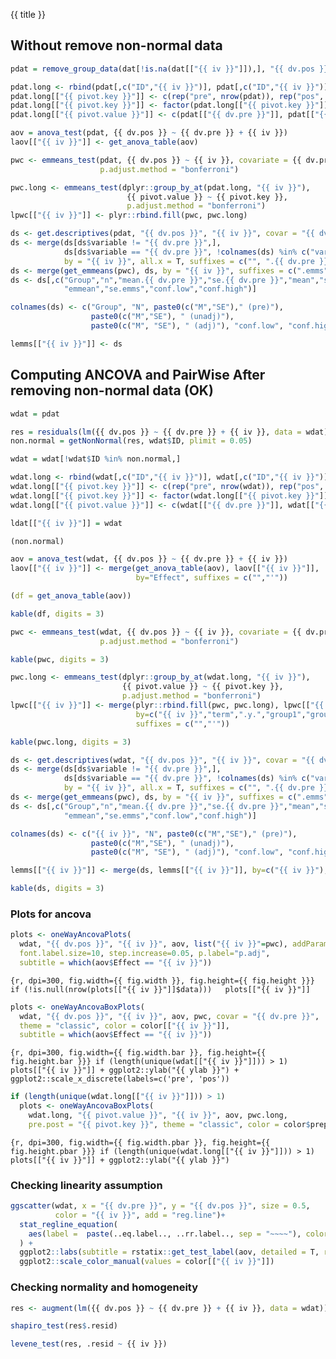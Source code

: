 
{{ title }}

## Without remove non-normal data

```r
pdat = remove_group_data(dat[!is.na(dat[["{{ iv }}"]]),], "{{ dv.pos }}", "{{ iv }}")

pdat.long <- rbind(pdat[,c("ID","{{ iv }}")], pdat[,c("ID","{{ iv }}")])
pdat.long[["{{ pivot.key }}"]] <- c(rep("pre", nrow(pdat)), rep("pos", nrow(pdat)))
pdat.long[["{{ pivot.key }}"]] <- factor(pdat.long[["{{ pivot.key }}"]], c("pre","pos"))
pdat.long[["{{ pivot.value }}"]] <- c(pdat[["{{ dv.pre }}"]], pdat[["{{ dv.pos }}"]])

aov = anova_test(pdat, {{ dv.pos }} ~ {{ dv.pre }} + {{ iv }})
laov[["{{ iv }}"]] <- get_anova_table(aov)
```


```r
pwc <- emmeans_test(pdat, {{ dv.pos }} ~ {{ iv }}, covariate = {{ dv.pre }},
                    p.adjust.method = "bonferroni")
```

```r
pwc.long <- emmeans_test(dplyr::group_by_at(pdat.long, "{{ iv }}"),
                          {{ pivot.value }} ~ {{ pivot.key }},
                          p.adjust.method = "bonferroni")
lpwc[["{{ iv }}"]] <- plyr::rbind.fill(pwc, pwc.long)
```

```r
ds <- get.descriptives(pdat, "{{ dv.pos }}", "{{ iv }}", covar = "{{ dv.pre }}")
ds <- merge(ds[ds$variable != "{{ dv.pre }}",],
            ds[ds$variable == "{{ dv.pre }}", !colnames(ds) %in% c("variable")],
            by = "{{ iv }}", all.x = T, suffixes = c("", ".{{ dv.pre }}"))
ds <- merge(get_emmeans(pwc), ds, by = "{{ iv }}", suffixes = c(".emms", ""))
ds <- ds[,c("Group","n","mean.{{ dv.pre }}","se.{{ dv.pre }}","mean","se",
            "emmean","se.emms","conf.low","conf.high")]

colnames(ds) <- c("Group", "N", paste0(c("M","SE")," (pre)"),
                  paste0(c("M","SE"), " (unadj)"),
                  paste0(c("M", "SE"), " (adj)"), "conf.low", "conf.high")

lemms[["{{ iv }}"]] <- ds
```



## Computing ANCOVA and PairWise After removing non-normal data (OK)

```r
wdat = pdat 

res = residuals(lm({{ dv.pos }} ~ {{ dv.pre }} + {{ iv }}, data = wdat))
non.normal = getNonNormal(res, wdat$ID, plimit = 0.05)

wdat = wdat[!wdat$ID %in% non.normal,]

wdat.long <- rbind(wdat[,c("ID","{{ iv }}")], wdat[,c("ID","{{ iv }}")])
wdat.long[["{{ pivot.key }}"]] <- c(rep("pre", nrow(wdat)), rep("pos", nrow(wdat)))
wdat.long[["{{ pivot.key }}"]] <- factor(wdat.long[["{{ pivot.key }}"]], c("pre","pos"))
wdat.long[["{{ pivot.value }}"]] <- c(wdat[["{{ dv.pre }}"]], wdat[["{{ dv.pos }}"]])

ldat[["{{ iv }}"]] = wdat

(non.normal)
```

```r
aov = anova_test(wdat, {{ dv.pos }} ~ {{ dv.pre }} + {{ iv }})
laov[["{{ iv }}"]] <- merge(get_anova_table(aov), laov[["{{ iv }}"]],
                            by="Effect", suffixes = c("","'"))

(df = get_anova_table(aov))
```

```r
kable(df, digits = 3)
```

```r
pwc <- emmeans_test(wdat, {{ dv.pos }} ~ {{ iv }}, covariate = {{ dv.pre }},
                    p.adjust.method = "bonferroni")
```

```r
kable(pwc, digits = 3)
```

```r
pwc.long <- emmeans_test(dplyr::group_by_at(wdat.long, "{{ iv }}"),
                         {{ pivot.value }} ~ {{ pivot.key }},
                         p.adjust.method = "bonferroni")
lpwc[["{{ iv }}"]] <- merge(plyr::rbind.fill(pwc, pwc.long), lpwc[["{{ iv }}"]],
                            by=c("{{ iv }}","term",".y.","group1","group2"),
                            suffixes = c("","'"))
```

```r
kable(pwc.long, digits = 3)
```


```r
ds <- get.descriptives(wdat, "{{ dv.pos }}", "{{ iv }}", covar = "{{ dv.pre }}")
ds <- merge(ds[ds$variable != "{{ dv.pre }}",],
            ds[ds$variable == "{{ dv.pre }}", !colnames(ds) %in% c("variable")],
            by = "{{ iv }}", all.x = T, suffixes = c("", ".{{ dv.pre }}"))
ds <- merge(get_emmeans(pwc), ds, by = "{{ iv }}", suffixes = c(".emms", ""))
ds <- ds[,c("Group","n","mean.{{ dv.pre }}","se.{{ dv.pre }}","mean","se",
            "emmean","se.emms","conf.low","conf.high")]

colnames(ds) <- c("{{ iv }}", "N", paste0(c("M","SE")," (pre)"),
                  paste0(c("M","SE"), " (unadj)"),
                  paste0(c("M", "SE"), " (adj)"), "conf.low", "conf.high")

lemms[["{{ iv }}"]] <- merge(ds, lemms[["{{ iv }}"]], by=c("{{ iv }}"), suffixes = c("","'"))
```

```r
kable(ds, digits = 3)
```


### Plots for ancova

```r
plots <- oneWayAncovaPlots(
  wdat, "{{ dv.pos }}", "{{ iv }}", aov, list("{{ iv }}"=pwc), addParam = c("mean_ci"),
  font.label.size=10, step.increase=0.05, p.label="p.adj",
  subtitle = which(aov$Effect == "{{ iv }}"))
```

```{r, dpi=300, fig.width={{ fig.width }}, fig.height={{ fig.height }}}
if (!is.null(nrow(plots[["{{ iv }}"]]$data)))
  plots[["{{ iv }}"]]
```


```r
plots <- oneWayAncovaBoxPlots(
  wdat, "{{ dv.pos }}", "{{ iv }}", aov, pwc, covar = "{{ dv.pre }}",
  theme = "classic", color = color[["{{ iv }}"]],
  subtitle = which(aov$Effect == "{{ iv }}"))
```

```{r, dpi=300, fig.width={{ fig.width.bar }}, fig.height={{ fig.height.bar }}}
if (length(unique(wdat[["{{ iv }}"]])) > 1)
  plots[["{{ iv }}"]] + ggplot2::ylab("{{ ylab }}") +
  ggplot2::scale_x_discrete(labels=c('pre', 'pos'))
```


```r
if (length(unique(wdat.long[["{{ iv }}"]])) > 1)
  plots <- oneWayAncovaBoxPlots(
    wdat.long, "{{ pivot.value }}", "{{ iv }}", aov, pwc.long,
    pre.post = "{{ pivot.key }}", theme = "classic", color = color$prepost)
```

```{r, dpi=300, fig.width={{ fig.width.pbar }}, fig.height={{ fig.height.pbar }}}
if (length(unique(wdat.long[["{{ iv }}"]])) > 1)
  plots[["{{ iv }}"]] + ggplot2::ylab("{{ ylab }}") 
```


### Checking linearity assumption

```r
ggscatter(wdat, x = "{{ dv.pre }}", y = "{{ dv.pos }}", size = 0.5,
          color = "{{ iv }}", add = "reg.line")+
  stat_regline_equation(
    aes(label =  paste(..eq.label.., ..rr.label.., sep = "~~~~"), color = {{ iv }})
  ) +
  ggplot2::labs(subtitle = rstatix::get_test_label(aov, detailed = T, row = which(aov$Effect == "{{ iv }}"))) +
  ggplot2::scale_color_manual(values = color[["{{ iv }}"]])
```

### Checking normality and homogeneity

```r
res <- augment(lm({{ dv.pos }} ~ {{ dv.pre }} + {{ iv }}, data = wdat))
```

```r
shapiro_test(res$.resid)
```

```r
levene_test(res, .resid ~ {{ iv }})
```


